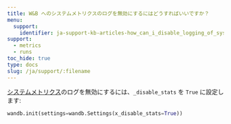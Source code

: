 ```yaml
---
title: W&B へのシステムメトリクスのログを無効にするにはどうすればいいですか？
menu:
  support:
    identifier: ja-support-kb-articles-how_can_i_disable_logging_of_system_metrics_to_wb
support:
  - metrics
  - runs
toc_hide: true
type: docs
slug: /ja/support/:filename
---
```

[システムメトリクス](/ref/system-metrics)のログを無効にするには、`_disable_stats` を `True` に設定します:

```python
wandb.init(settings=wandb.Settings(x_disable_stats=True))
```